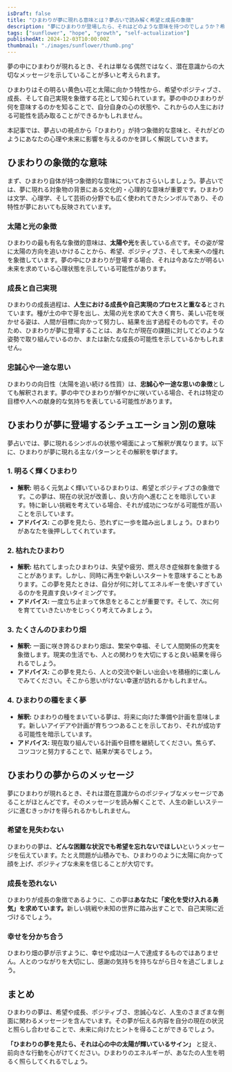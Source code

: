 ```yaml
---
isDraft: false
title: "ひまわりが夢に現れる意味とは？夢占いで読み解く希望と成長の象徴"
description: "夢にひまわりが登場したら、それはどのような意味を持つのでしょうか？希望や成長、ポジティブな変化を象徴するひまわりが、あなたの人生にどんなメッセージを伝えようとしているのかを夢占いの視点から徹底解説します。"
tags: ["sunflower", "hope", "growth", "self-actualization"]
publishedAt: 2024-12-03T10:00:00Z
thumbnail: "./images/sunflower/thumb.png"
---
```


夢の中にひまわりが現れるとき、それは単なる偶然ではなく、潜在意識からの大切なメッセージを示していることが多いと考えられます。

ひまわりはその明るい黄色い花と太陽に向かう特性から、希望やポジティブさ、成長、そして自己実現を象徴する花として知られています。夢の中のひまわりが何を意味するのかを知ることで、自分自身の心の状態や、これからの人生における可能性を読み取ることができるかもしれません。

本記事では、夢占いの視点から「ひまわり」が持つ象徴的な意味と、それがどのようにあなたの心理や未来に影響を与えるのかを詳しく解説していきます。

<TableOfContents />

<AdUnitToc />

## ひまわりの象徴的な意味

まず、ひまわり自体が持つ象徴的な意味についておさらいしましょう。夢占いでは、夢に現れる対象物の背景にある文化的・心理的な意味が重要です。ひまわりは文学、心理学、そして芸術の分野でも広く使われてきたシンボルであり、その特性が夢においても反映されています。

### 太陽と光の象徴

ひまわりの最も有名な象徴的意味は、<strong>太陽や光</strong>を表している点です。その姿が常に太陽の方向を追いかけることから、希望、ポジティブさ、そして未来への憧れを象徴しています。夢の中にひまわりが登場する場合、それは今あなたが明るい未来を求めている心理状態を示している可能性があります。

### 成長と自己実現

ひまわりの成長過程は、<strong>人生における成長や自己実現のプロセスと重なる</strong>とされています。種が土の中で芽を出し、太陽の光を求めて大きく育ち、美しい花を咲かせる姿は、人間が目標に向かって努力し、結果を出す過程そのものです。そのため、ひまわりが夢に登場することは、あなたが現在の課題に対してどのような姿勢で取り組んでいるのか、または新たな成長の可能性を示しているかもしれません。

### 忠誠心や一途な思い

ひまわりの向日性（太陽を追い続ける性質）は、<strong>忠誠心や一途な思いの象徴</strong>としても解釈されます。夢の中でひまわりが鮮やかに咲いている場合、それは特定の目標や人への献身的な気持ちを表している可能性があります。

<AdUnit />

## ひまわりが夢に登場するシチュエーション別の意味

夢占いでは、夢に現れるシンボルの状態や場面によって解釈が異なります。以下に、ひまわりが夢に現れる主なパターンとその解釈を挙げます。

### 1. 明るく輝くひまわり

- <strong>解釈:</strong> 明るく元気よく輝いているひまわりは、希望とポジティブさの象徴です。この夢は、現在の状況が改善し、良い方向へ進むことを暗示しています。特に新しい挑戦を考えている場合、それが成功につながる可能性が高いことを示しています。
- <strong>アドバイス:</strong> この夢を見たら、恐れずに一歩を踏み出しましょう。ひまわりがあなたを後押ししてくれています。

### 2. 枯れたひまわり

- <strong>解釈:</strong> 枯れてしまったひまわりは、失望や疲労、燃え尽き症候群を象徴することがあります。しかし、同時に再生や新しいスタートを意味することもあります。この夢を見たときは、自分が何に対してエネルギーを使いすぎているのかを見直す良いタイミングです。
- <strong>アドバイス:</strong> 一度立ち止まって休息をとることが重要です。そして、次に何を育てていきたいかをじっくり考えてみましょう。

### 3. たくさんのひまわり畑

- <strong>解釈:</strong> 一面に咲き誇るひまわり畑は、繁栄や幸福、そして人間関係の充実を象徴します。現実の生活でも、人との関わりを大切にすると良い結果を得られるでしょう。
- <strong>アドバイス:</strong> この夢を見たら、人との交流や新しい出会いを積極的に楽しんでみてください。そこから思いがけない幸運が訪れるかもしれません。

### 4. ひまわりの種をまく夢

- <strong>解釈:</strong> ひまわりの種をまいている夢は、将来に向けた準備や計画を意味します。新しいアイデアや計画が育ちつつあることを示しており、それが成功する可能性を暗示しています。
- <strong>アドバイス:</strong> 現在取り組んでいる計画や目標を継続してください。焦らず、コツコツと努力することで、結果が実るでしょう。

<AdUnit />

## ひまわりの夢からのメッセージ

夢にひまわりが現れるとき、それは潜在意識からのポジティブなメッセージであることがほとんどです。そのメッセージを読み解くことで、人生の新しいステージに進むきっかけを得られるかもしれません。

### 希望を見失わない

ひまわりの夢は、<strong>どんな困難な状況でも希望を忘れないでほしい</strong>というメッセージを伝えています。たとえ問題が山積みでも、ひまわりのように太陽に向かって顔を上げ、ポジティブな未来を信じることが大切です。

### 成長を恐れない

ひまわりが成長の象徴であるように、この夢は<strong>あなたに「変化を受け入れる勇気」を求めています。</strong>新しい挑戦や未知の世界に踏み出すことで、自己実現に近づけるでしょう。

### 幸せを分かち合う

ひまわり畑の夢が示すように、幸せや成功は一人で達成するものではありません。人とのつながりを大切にし、感謝の気持ちを持ちながら日々を過ごしましょう。

<AdUnit />

## まとめ

ひまわりの夢は、希望や成長、ポジティブさ、忠誠心など、人生のさまざまな側面に関わるメッセージを含んでいます。その夢が伝える内容を自分の現在の状況と照らし合わせることで、未来に向けたヒントを得ることができるでしょう。

<strong>「ひまわりの夢を見たら、それは心の中の太陽が輝いているサイン」</strong>
と捉え、前向きな行動を心がけてください。ひまわりのエネルギーが、あなたの人生を明るく照らしてくれるでしょう。
